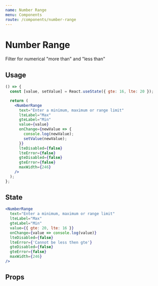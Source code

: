 ```yaml
---
name: Number Range
menu: Components
route: /components/number-range
---
```



# Number Range

Filter for numerical "more than" and "less than"

## Usage

```jsx react-live
() => {
  const [value, setValue] = React.useState({ gte: 16, lte: 20 });

  return (
    <NumberRange
      text="Enter a minimum, maximum or range limit"
      lteLabel="Max"
      gteLabel="Min"
      value={value}
      onChange={newValue => {
        console.log(newValue);
        setValue(newValue);
      }}
      lteDisabled={false}
      lteError={false}
      gteDisabled={false}
      gteError={false}
      maxWidth={246}
    />
  );
};
```

## State

```jsx react-live
<NumberRange
  text="Enter a minimum, maximum or range limit"
  lteLabel="Max"
  gteLabel="Min"
  value={{ gte: 20, lte: 16 }}
  onChange={value => console.log(value)}
  lteDisabled={false}
  lteError={'Cannot be less then gte'}
  gteDisabled={false}
  gteError={false}
  maxWidth={246}
/>
```

## Props

<PropsTable of={NumberRange} />
